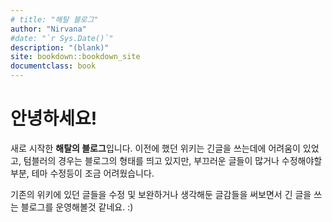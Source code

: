 ```yaml
--- 
# title: "해탈 블로그"
author: "Nirvana"
#date: "`r Sys.Date()`"
description: "(blank)"
site: bookdown::bookdown_site
documentclass: book
---
```


# 안녕하세요! {-}

새로 시작한 **해탈의 블로그**입니다. 이전에 했던 위키는 긴글을 쓰는데에 어려움이 있었고, 텀블러의 경우는 블로그의 형태를 띄고 있지만, 부끄러운 글들이 많거나 수정해야할 부분, 테마 수정등이 조금 어려웠습니다.

기존의 위키에 있던 글들을 수정 및 보완하거나 생각해둔 글감들을 써보면서 긴 글을 쓰는 블로그를 운영해볼것 같네요. :)
